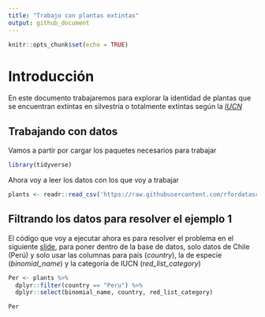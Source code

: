 ```yaml
---
title: "Trabajo con plantas extintas"
output: github_document
---
```


```r
knitr::opts_chunk$set(echo = TRUE)
```

# Introducción

En este documento trabajaremos para explorar la identidad de plantas que se encuentran extintas en silvestría o totalmente extintas según la [*IUCN*](https://www.iucnredlist.org/)

## Trabajando con datos

Vamos a partir por cargar los paquetes necesarios para trabajar

```r
library(tidyverse)
```


Ahora voy a leer los datos con los que voy a trabajar

```r
plants <- readr::read_csv('https://raw.githubusercontent.com/rfordatascience/tidytuesday/master/data/2020/2020-08-18/plants.csv')
```


## Filtrando los datos para resolver el ejemplo 1

El código que voy a ejecutar ahora es para resolver el problema en el siguiente [slide](https://derek-corcoran-barrios.github.io/CursoProgrPres/Clase2/Clase2InvestigacionReproducible.html#29), para poner dentro de la base de datos, solo datos de Chile (Perú) y solo usar las columnas para país (*country*), la de especie (*binomial_name*) y la categoría de IUCN (*red_list_category*)

```r
Per <- plants %>% 
  dplyr::filter(country == "Peru") %>% 
  dplyr::select(binomial_name, country, red_list_category)

Per
```

